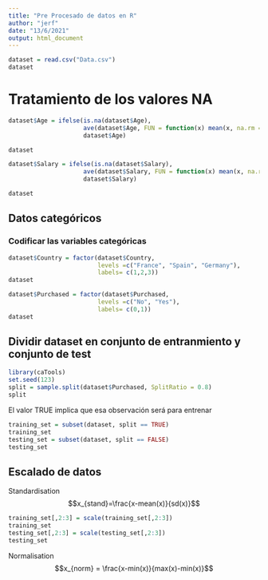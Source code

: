 ```yaml
---
title: "Pre Procesado de datos en R"
author: "jerf"
date: "13/6/2021"
output: html_document
---
```

```r
dataset = read.csv("Data.csv")
dataset
```


# Tratamiento de los valores NA

```r
dataset$Age = ifelse(is.na(dataset$Age), 
                     ave(dataset$Age, FUN = function(x) mean(x, na.rm = TRUE)), 
                     dataset$Age)

dataset
```


```r
dataset$Salary = ifelse(is.na(dataset$Salary), 
                     ave(dataset$Salary, FUN = function(x) mean(x, na.rm = TRUE)), 
                     dataset$Salary)

dataset
```


## Datos categóricos

### Codificar las variables categóricas
```r
dataset$Country = factor(dataset$Country, 
                         levels =c("France", "Spain", "Germany"),
                         labels= c(1,2,3))
dataset
```

```r
dataset$Purchased = factor(dataset$Purchased, 
                         levels =c("No", "Yes"),
                         labels= c(0,1))
dataset
```


## Dividir dataset en conjunto de entranmiento y conjunto de test

```r
library(caTools)
set.seed(123)
split = sample.split(dataset$Purchased, SplitRatio = 0.8)
split
```


El valor TRUE implica que esa observación será para entrenar
```r
training_set = subset(dataset, split == TRUE)
training_set
testing_set = subset(dataset, split == FALSE)
testing_set
```



## Escalado de datos

Standardisation $$x_{stand}=\frac{x-mean(x)}{sd(x)}$$

```r
training_set[,2:3] = scale(training_set[,2:3])
training_set
testing_set[,2:3] = scale(testing_set[,2:3])
testing_set
```


Normalisation $$x_{norm} = \frac{x-min(x)}{max(x)-min(x)}$$
